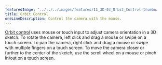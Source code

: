 ---
featuredImage: "../../../images/featured/11_3D-03_Orbit_Control-thumbnail.png"
title: Orbit Control
oneLineDescription: Control the camera with the mouse.
---

<a href="https://p5js.org/reference/#/p5/orbitControl" target="_blank">Orbit control</a>
uses mouse or touch input to adjust camera orientation in a 3D
sketch. To rotate the camera, left click and drag a mouse or swipe
on a touch screen. To pan the camera, right click and drag a mouse
or swipe with multiple fingers on a touch screen. To move the camera
closer or further to the center of the sketch, use the scroll wheel
on a mouse or pinch in/out on a touch screen.
